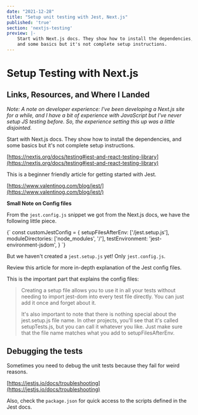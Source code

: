 ```yaml
---
date: "2021-12-28"
title: "Setup unit testing with Jest, Next.js"
published: 'true'
section: 'nextjs-testing'
preview: |-
    Start with Next.js docs. They show how to install the dependencies,
    and some basics but it's not complete setup instructions.
---
```


# Setup Testing with Next.js

## Links, Resources, and Where I Landed

_Note: A note on developer experience: I've been developing a Next.js 
site for a while, and I have a bit of experience with JavaScript but I've 
never setup JS testing before. So, the experience setting this up was a 
little disjointed._


Start with Next.js docs. They show how to install the dependencies,
and some basics but it's not complete setup instructions.

[https://nextjs.org/docs/testing#jest-and-react-testing-library](https://nextjs.org/docs/testing#jest-and-react-testing-library)


This is a beginner friendly article for getting started with Jest.

[https://www.valentinog.com/blog/jest/](https://www.valentinog.com/blog/jest/)

**Small Note on Config files**

From the `jest.config.js` snippet we got from the Next.js docs, we have 
the following little piece.

<MyDocHighlighter language="bash">
{`
const customJestConfig = {
  setupFilesAfterEnv: ['<rootDir>/jest.setup.js'],
  moduleDirectories: ['node_modules', '<rootDir>/'],
  testEnvironment: 'jest-environment-jsdom',
}
`}
</MyDocHighlighter>

But we haven't created a `jest.setup.js` yet! Only `jest.config.js`.

Review this article for more in-depth explanation of the Jest config 
files.

This is the important part that explains the config files:

> Creating a setup file allows you to use it in all your tests 
> without needing to import jest-dom into every test file directly. 
> You can just add it once and forget about it.
> 
> It's also important to note that there is nothing special about 
> the jest.setup.js file name. In other projects, you'll see that 
> it's called setupTests.js, but you can call it whatever you like. 
> Just make sure that the file name matches what you add to 
> setupFilesAfterEnv.

## Debugging the tests

Sometimes you need to debug the unit tests because they fail for 
weird reasons.

[https://jestjs.io/docs/troubleshooting](https://jestjs.io/docs/troubleshooting)

Also, check the `package.json` for quick access to the scripts 
defined in the Jest docs.